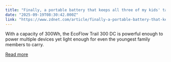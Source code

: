 ```yaml
---
title: "Finally, a portable battery that keeps all three of my kids' tablets powered up"
date: "2025-09-19T08:30:42.000Z"
link: "https://www.zdnet.com/article/finally-a-portable-battery-that-keeps-all-three-of-my-kids-tablets-powered-up/"
---
```


With a capacity of 300Wh, the EcoFlow Trail 300 DC is powerful enough to power multiple devices yet light enough for even the youngest family members to carry.

[Read more](https://www.zdnet.com/article/finally-a-portable-battery-that-keeps-all-three-of-my-kids-tablets-powered-up/)
